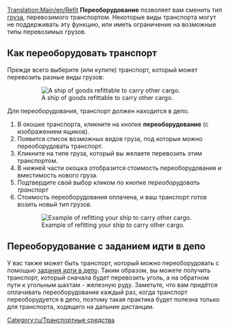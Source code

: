 [[Translation:Main/en/Refit]]{{en/-}}{{ru/Учебник}}
'''Переоборудование''' позволяет вам сменить тип [[Main/ru/Груз|груза]], перевозимого транспортом. Некоторые виды транспорта могут не поддерживать эту функцию, или иметь ограничение на возможные типы перевозимых грузов.

== Как переоборудовать транспорт ==
Прежде всего выберите (или купите) транспорт, который может перевозить разные виды грузов: 
:[[File:en/Refitable ship.png|none|frame|A ship of goods refittable to carry other cargo.]]

Для переоборудования, транспорт должен находится в депо.

#В окошке транспорта, кликните на кнопке '''переоборудование''' (с изображением ящиков).
#Появится список возможных видов груза, под которые можно переоборудовать транспорт.
#Кликните на типе груза, который вы желаете перевозить этим транспортом.
#В нижней части окошка отобразится стоимость переоборудования и вместимость нового груза.
#Подтвердите свой выбор кликом по кнопке ''переоборудовать транспорт''
#Стоимость переоборудования оплачена, и ваш транспорт готов возить новый тип грузов.
:[[File:en/Refit ship.png|none|frame|Example of refitting your ship to carry other cargo.]]

== Переоборудование с заданием идти в депо == 
У вас также может быть транспорт, который можно переоборудовать с помощью [[Main/en/Allow goto depot orders|задания идти в депо]]. Таким образом, вы можете получить транспорт, который сначала будет перевозить уголь, а на обратном пути к угольным шахтам - железную руду. Заметьте, что вам придётся оплачивать переоборудование каждый раз, когда транспорт переоборудуется в депо, поэтому такая практика будет полезна только для транспорта, ходящего на дальние дистанции.

[[Category:ru/Транспортные средства]]